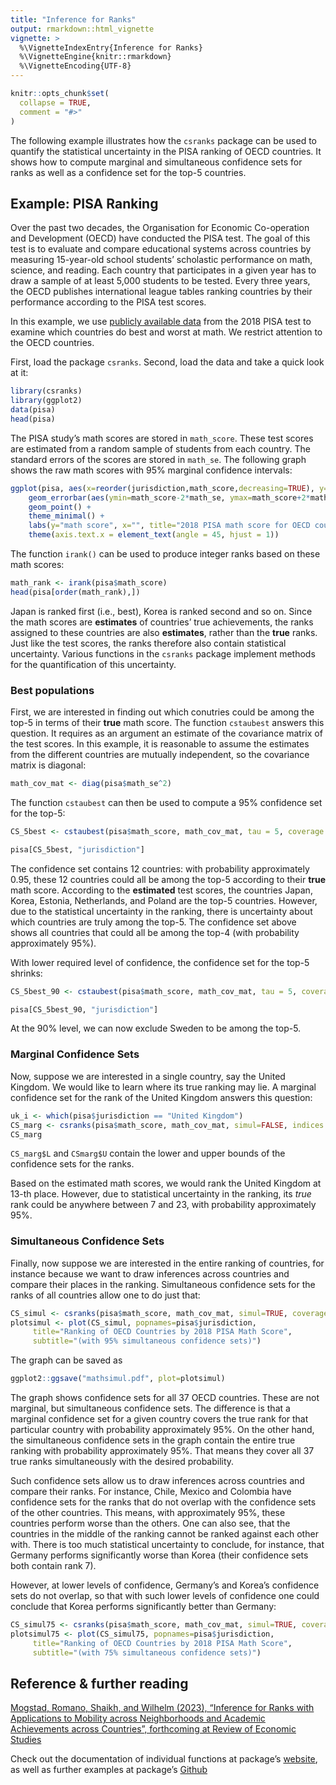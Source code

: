 ```yaml
---
title: "Inference for Ranks"
output: rmarkdown::html_vignette
vignette: >
  %\VignetteIndexEntry{Inference for Ranks}
  %\VignetteEngine{knitr::rmarkdown}
  %\VignetteEncoding{UTF-8}
---
```


```r
knitr::opts_chunk$set(
  collapse = TRUE,
  comment = "#>"
)
```

The following example illustrates how the `csranks` package can be used to quantify the statistical uncertainty in the PISA ranking of OECD countries. It shows how to compute marginal and simultaneous confidence sets for ranks as well as a confidence set for the top-5 countries.

## Example: PISA Ranking

Over the past two decades, the Organisation for Economic Co-operation and Development (OECD) have conducted the PISA test. The goal of this test is to evaluate and compare educational systems across countries by measuring 15-year-old school students' scholastic performance on math, science, and reading. Each country that participates in a given year has to draw a sample of at least 5,000 students to be tested. Every three years, the OECD publishes international league tables ranking countries by their performance according to the PISA test scores.


In this example, we use [publicly available data](https://www.oecd.org/pisa/data/) from the 2018 PISA test to examine which countries do best and worst at math. We restrict attention to the OECD countries.


First, load the package `csranks`. Second, load the data and take a quick look at it:

```r
library(csranks)
library(ggplot2)
data(pisa)
head(pisa)
```

The PISA study's math scores are stored in `math_score`. These test scores are estimated from a random sample of students from each country. The standard errors of the scores are stored in `math_se`. The following graph shows the raw math scores with 95% marginal confidence intervals:

```r
ggplot(pisa, aes(x=reorder(jurisdiction,math_score,decreasing=TRUE), y=math_score)) + 
    geom_errorbar(aes(ymin=math_score-2*math_se, ymax=math_score+2*math_se)) +
    geom_point() + 
    theme_minimal() +
    labs(y="math score", x="", title="2018 PISA math score for OECD countries", subtitle="(with 95% marginal confidence intervals)") +
    theme(axis.text.x = element_text(angle = 45, hjust = 1))
```

The function `irank()` can be used to produce integer ranks based on these math scores:

```r
math_rank <- irank(pisa$math_score)
head(pisa[order(math_rank),])
```

Japan is ranked first (i.e., best), Korea is ranked second and so on. Since the math scores are **estimates** of countries' true achievements, the ranks assigned to these countries are also **estimates**, rather than the **true** ranks. Just like the test scores, the ranks therefore also contain statistical uncertainty. Various functions in the `csranks` package implement methods for the quantification of this uncertainty.



### Best populations

First, we are interested in finding out which conutries could be among the top-5 in terms of their **true** math score. The function `cstaubest` answers this question. It requires as an argument an estimate of the covariance matrix of the test scores. In this example, it is reasonable to assume the estimates from the different countries are mutually independent, so the covariance matrix is diagonal:

```r
math_cov_mat <- diag(pisa$math_se^2)
```

The function `cstaubest` can then be used to compute a 95% confidence set for the top-5:

```r
CS_5best <- cstaubest(pisa$math_score, math_cov_mat, tau = 5, coverage = 0.95)

pisa[CS_5best, "jurisdiction"]
```

The confidence set contains 12 countries: with probability approximately 0.95, these 12 countries could all be among the top-5 according to their **true** math score. According to the **estimated** test scores, the countries Japan, Korea, Estonia, Netherlands, and Poland are the top-5 countries. However, due to the statistical uncertainty in the ranking, there is uncertainty about which countries are truly among the top-5. The confidence set above shows all countries that could all be among the top-4 (with probability approximately 95%).

With lower required level of confidence, the confidence set for the top-5 shrinks:

```r
CS_5best_90 <- cstaubest(pisa$math_score, math_cov_mat, tau = 5, coverage = 0.9)

pisa[CS_5best_90, "jurisdiction"]
```

At the 90% level, we can now exclude Sweden to be among the top-5.

### Marginal Confidence Sets

Now, suppose we are interested in a single country, say the United Kingdom. We would like to learn where its true ranking may lie. A marginal confidence set for the rank of the United Kingdom answers this question:

```r
uk_i <- which(pisa$jurisdiction == "United Kingdom")
CS_marg <- csranks(pisa$math_score, math_cov_mat, simul=FALSE, indices = uk_i, coverage=0.95)
CS_marg
```

`CS_marg$L` and `CSmarg$U` contain the lower and upper bounds of the confidence sets for the ranks. 

Based on the estimated math scores, we would rank the United Kingdom at 13-th place. However, due to statistical uncertainty in the ranking, its *true* rank could be anywhere between 7 and 23, with probability approximately 95%.


### Simultaneous Confidence Sets

Finally, now suppose we are interested in the entire ranking of countries, for instance because we want to draw inferences across countries and compare their places in the ranking. Simultaneous confidence sets for the ranks of all countries allow one to do just that:

```r
CS_simul <- csranks(pisa$math_score, math_cov_mat, simul=TRUE, coverage=0.95)
plotsimul <- plot(CS_simul, popnames=pisa$jurisdiction, 
     title="Ranking of OECD Countries by 2018 PISA Math Score", 
     subtitle="(with 95% simultaneous confidence sets)")
```

The graph can be saved as

```r
ggplot2::ggsave("mathsimul.pdf", plot=plotsimul)
```

The graph shows confidence sets for all 37 OECD countries. These are not marginal, but simultaneous confidence sets. The difference is that a marginal confidence set for a given country covers the true rank for that particular country with probability approximately 95%. On the other hand, the simultaneous confidence sets in the graph contain the entire true ranking with probability approximately 95%. That means they cover all 37 true ranks simultaneously with the desired probability.

Such confidence sets allow us to draw inferences across countries and compare their ranks. For instance, Chile, Mexico and Colombia have confidence sets for the ranks that do not overlap with the confidence sets of the other countries. This means, with approximately 95%, these countries perform worse than the others. One can also see, that the countries in the middle of the ranking cannot be ranked against each other with. There is too much statistical uncertainty to conclude, for instance, that Germany performs significantly worse than Korea (their confidence sets both contain rank 7). 

However, at lower levels of confidence, Germany's and Korea's confidence sets do not overlap, so that with such lower levels of confidence one could conclude that Korea performs significantly better than Germany:

```r
CS_simul75 <- csranks(pisa$math_score, math_cov_mat, simul=TRUE, coverage=0.75)
plotsimul75 <- plot(CS_simul75, popnames=pisa$jurisdiction, 
     title="Ranking of OECD Countries by 2018 PISA Math Score", 
     subtitle="(with 75% simultaneous confidence sets)")
```

## Reference & further reading
[Mogstad, Romano, Shaikh, and Wilhelm (2023), "Inference for Ranks with Applications to Mobility across Neighborhoods and Academic Achievements across Countries", forthcoming at Review of Economic Studies](https://doi.org/10.1093/restud/rdad006)

Check out the documentation of individual functions at package's [website](https://danielwilhelm.github.io/R-CS-ranks/), as well as further examples at package's [Github](https://github.com/danielwilhelm/R-CS-ranks/tree/master/examples)